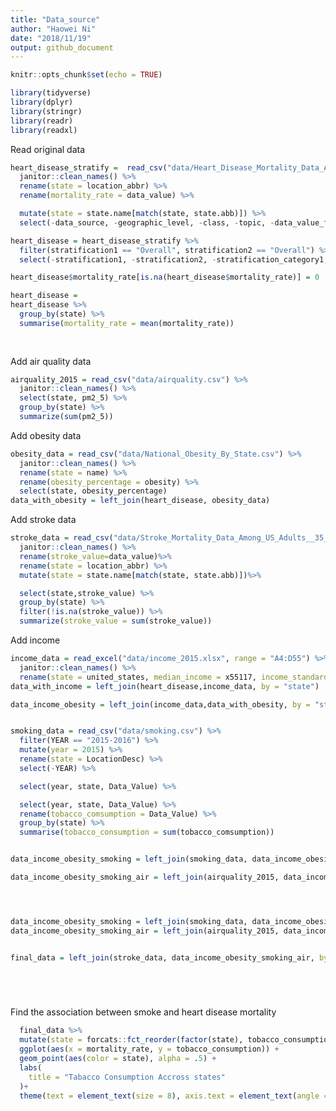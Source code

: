 ```yaml
---
title: "Data_source"
author: "Haowei Ni"
date: "2018/11/19"
output: github_document
---
```


```r
knitr::opts_chunk$set(echo = TRUE)
```


```r
library(tidyverse)
library(dplyr)
library(stringr)
library(readr)
library(readxl)
```

Read original data 

```r
heart_disease_stratify =  read_csv("data/Heart_Disease_Mortality_Data_Among_US_Adults__35___by_State_Territory_and_County.csv") %>%
  janitor::clean_names() %>%
  rename(state = location_abbr) %>%
  rename(mortality_rate = data_value) %>%

  mutate(state = state.name[match(state, state.abb)]) %>% 
  select(-data_source, -geographic_level, -class, -topic, -data_value_footnote, -data_value_footnote_symbol, -topic_id, -location_id ) 

heart_disease = heart_disease_stratify %>% 
  filter(stratification1 == "Overall", stratification2 == "Overall") %>% 
  select(-stratification1, -stratification2, -stratification_category1, -stratification_category2) 

heart_disease$mortality_rate[is.na(heart_disease$mortality_rate)] = 0

heart_disease = 
heart_disease %>% 
  group_by(state) %>% 
  summarise(mortality_rate = mean(mortality_rate))
  
  
```

Add air quality data 

```r
airquality_2015 = read_csv("data/airquality.csv") %>%
  janitor::clean_names() %>%
  select(state, pm2_5) %>% 
  group_by(state) %>% 
  summarize(sum(pm2_5))

```

Add obesity data

```r
obesity_data = read_csv("data/National_Obesity_By_State.csv") %>%
  janitor::clean_names() %>%
  rename(state = name) %>%
  rename(obesity_percentage = obesity) %>%
  select(state, obesity_percentage) 
data_with_obesity = left_join(heart_disease, obesity_data)
```

Add stroke data

```r
stroke_data = read_csv("data/Stroke_Mortality_Data_Among_US_Adults__35___by_State_Territory_and_County.csv") %>%
  janitor::clean_names() %>%
  rename(stroke_value=data_value)%>%
  rename(state = location_abbr) %>%
  mutate(state = state.name[match(state, state.abb)])%>%

  select(state,stroke_value) %>% 
  group_by(state) %>% 
  filter(!is.na(stroke_value)) %>% 
  summarize(stroke_value = sum(stroke_value)) 
```



Add income

```r
income_data = read_excel("data/income_2015.xlsx", range = "A4:D55") %>%
  janitor::clean_names() %>%
  rename(state = united_states, median_income = x55117, income_standard_error = x253) 
data_with_income = left_join(heart_disease,income_data, by = "state")
```




```r
data_income_obesity = left_join(income_data,data_with_obesity, by = "state")


smoking_data = read_csv("data/smoking.csv") %>% 
  filter(YEAR == "2015-2016") %>% 
  mutate(year = 2015) %>% 
  rename(state = LocationDesc) %>% 
  select(-YEAR) %>% 

  select(year, state, Data_Value) %>% 

  select(year, state, Data_Value) %>% 
  rename(tobacco_comsumption = Data_Value) %>% 
  group_by(state) %>% 
  summarise(tobacco_consumption = sum(tobacco_comsumption))


data_income_obesity_smoking = left_join(smoking_data, data_income_obesity, by = "state")

data_income_obesity_smoking_air = left_join(airquality_2015, data_income_obesity_smoking, by = "state")




data_income_obesity_smoking = left_join(smoking_data, data_income_obesity, by = "state")
data_income_obesity_smoking_air = left_join(airquality_2015, data_income_obesity_smoking, by = "state")


final_data = left_join(stroke_data, data_income_obesity_smoking_air, by = "state") 



  

```



Find the association between smoke and heart disease mortality
```r
  final_data %>%
  mutate(state = forcats::fct_reorder(factor(state), tobacco_consumption)) %>%
  ggplot(aes(x = mortality_rate, y = tobacco_consumption)) + 
  geom_point(aes(color = state), alpha = .5) +
  labs(
    title = "Tabacco Consumption Accross states"
  )+
  theme(text = element_text(size = 8), axis.text = element_text(angle = 60, hjust = 1), legend.position = "bottom")
 

  
```

